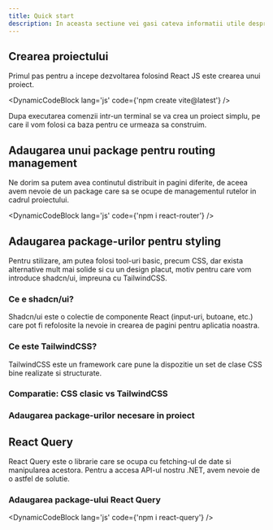 ```yaml
---
title: Quick start
description: In aceasta sectiune vei gasi cateva informatii utile despre cum sa incepi un proiect cu React JS.
---
```



## Crearea proiectului

Primul pas pentru a incepe dezvoltarea folosind React JS este crearea unui proiect.


<DynamicCodeBlock
  lang='js'
  code={'npm create vite@latest'}
/>

Dupa executarea comenzii intr-un terminal se va crea un proiect simplu, pe care il vom folosi ca baza pentru ce urmeaza sa construim.

<Cards>
  <Card
    title='Documentatie Vite'
    href='https://vite.dev/guide/'
    external
  />
</Cards>

## Adaugarea unui package pentru routing management

Ne dorim sa putem avea continutul distribuit in pagini diferite, de aceea avem nevoie de un package care sa se ocupe de managementul rutelor in cadrul proiectului.

<DynamicCodeBlock
  lang='js'
  code={'npm i react-router'}
/>

##

<Cards>
  <Card
    title='Documentatie React Router'
    href='https://reactrouter.com/start/library/installation'
    external
  />
</Cards>

## Adaugarea package-urilor pentru styling

Pentru stilizare, am putea folosi tool-uri basic, precum CSS, dar exista alternative mult mai solide si cu un design placut, motiv pentru care vom introduce shadcn/ui, impreuna cu TailwindCSS.

### Ce e shadcn/ui?

Shadcn/ui este o colectie de componente React (input-uri, butoane, etc.) care pot fi refolosite la nevoie in crearea de pagini pentru aplicatia noastra.

### Ce este TailwindCSS?

TailwindCSS este un <Link href="https://www.codecademy.com/resources/blog/what-is-a-framework/">framework</Link> care pune la dispozitie un set de clase CSS bine realizate si structurate.

### Comparatie: CSS clasic vs TailwindCSS

<Cards>
  <Card
    title='CSS Clasic'
    href='https://codepen.io/ezlidor/pen/YPKjJWx'
    external
  />
  <Card
    title='Tailwind CSS'
    href='https://codepen.io/ezlidor/pen/pvzZxgm'
    external
  />
</Cards>

### Adaugarea package-urilor necesare in proiect

<Cards>
  <Card
    title='Instalare Shadcn/UI + Tailwind pentru Vite'
    href='https://ui.shadcn.com/docs/installation/vite'
    external
  />
</Cards>

## React Query

React Query este o librarie care se ocupa cu fetching-ul de date si manipularea acestora. Pentru a accesa API-ul nostru .NET, avem nevoie de o astfel de solutie.

### Adaugarea package-ului React Query

<DynamicCodeBlock
  lang='js'
  code={'npm i react-query'}
/>
